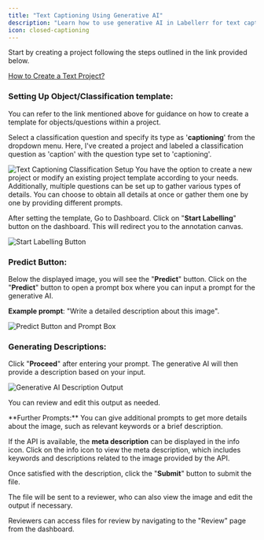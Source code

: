 ```yaml
---
title: "Text Captioning Using Generative AI"
description: "Learn how to use generative AI in Labellerr for text captioning, enabling you to generate detailed descriptions and keywords for your text annotation projects."
icon: closed-captioning
---
```


Start by creating a project following the steps outlined in the link provided below.

[How to Create a Text Project?](/getting-started/create-text-project)

### Setting Up Object/Classification template:

<Info>
You can refer to the link mentioned above for guidance on how to create a template for objects/questions within a project.
</Info>

Select a classification question and specify its type as '**captioning**' from the dropdown menu. Here, I've created a project and labeled a classification question as 'caption' with the question type set to 'captioning'.

<Frame>
  <img src="https://cdn.labellerr.com/1%20%20Documentation/f7171865-6efb-4022-8aca-d56fdda3e321.webp" alt="Text Captioning Classification Setup" />
</Frame>

<Note>
You have the option to create a new project or modify an existing project template according to your needs. Additionally, multiple questions can be set up to gather various types of details. You can choose to obtain all details at once or gather them one by one by providing different prompts.
</Note>

After setting the template, Go to Dashboard. Click on "**Start Labelling**" button on the dashboard. This will redirect you to the annotation canvas.

<Frame>
  <img src="https://cdn.labellerr.com/1%20%20Documentation/fe81e765-1585-4327-8f11-b6afd170f559.webp" alt="Start Labelling Button" />
</Frame>

### Predict Button:

Below the displayed image, you will see the "**Predict**" button. Click on the "**Predict**" button to open a prompt box where you can input a prompt for the generative AI.

**Example prompt**: "Write a detailed description about this image".

<Frame>
  <img src="https://cdn.labellerr.com/1%20%20Documentation/db8e87d2-bb98-41fa-bfe7-62bc2cd9b2d5.webp" alt="Predict Button and Prompt Box" />
</Frame>

### Generating Descriptions:

Click "**Proceed**" after entering your prompt. The generative AI will then provide a description based on your input.

<Frame>
  <img src="https://cdn.labellerr.com/1%20%20Documentation/b723e5d7-dff1-4ce7-badf-9d9dc3622d7a.webp" alt="Generative AI Description Output" />
</Frame>

You can review and edit this output as needed.

<Tip>
**Further Prompts:** You can give additional prompts to get more details about the image, such as relevant keywords or a brief description.

If the API is available, the **meta description** can be displayed in the info icon. Click on the info icon to view the meta description, which includes keywords and descriptions related to the image provided by the API.
</Tip>

Once satisfied with the description, click the "**Submit**" button to submit the file.

The file will be sent to a reviewer, who can also view the image and edit the output if necessary.

Reviewers can access files for review by navigating to the "Review" page from the dashboard.
